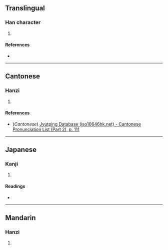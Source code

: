 {{character info/new}}
==Translingual==

===Han character===
{{Han char|rn=61|rad=心|as=14|sn=17|four=|canj=PPKO|ids=⿰忄疑}}

# {{defn|Han|sort=心14}}

====References====
* {{Han ref|kx=0406.350|dkj=11374|dj=0747.280|hdz=42365.030|uh=61DD|ud=25053}}

----

==Cantonese==

===Hanzi===
{{yue-hanzi|jyut=[[ngoi6]], [[oi6]]|y=ngoi6, oi6}}

# {{defn|lang=yue|sort=心14}}

====References====
* (''Cantonese'') [http://www.iso10646hk.net/jp/document/download.jsp Jyutping Database (iso10646hk.net) - Cantonese Pronunciation List (Part 2), p. 111]

----

==Japanese==

===Kanji===
{{ja-kanji|grade=|rs=心14}}

# {{defn|lang=ja|sort=心14}}

====Readings====
* {{ja-readings|on=[[がい]] (gai), [[ぎ]] (gi), [[ぎょく]] (gyoku), [[ごき]] (goki)|kun=[[おろか]] (oroka), [[おそれる]] (osoreru), [[はかる]] (hakaru)}}

----

==Mandarin==

===Hanzi===
{{cmn-hanzi|pin=[[ài]] ([[ai4]])|wg=ai<sup>4</sup>}}

# {{defn|lang=cmn|sort=心14}}